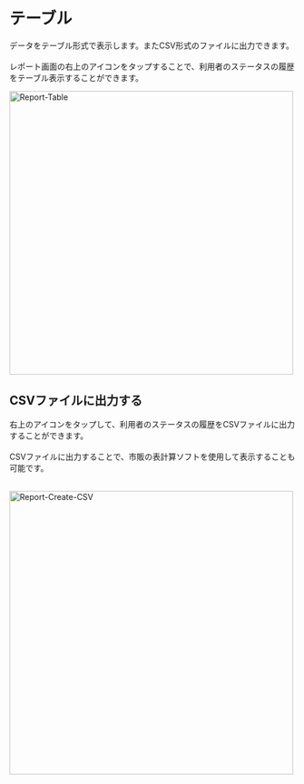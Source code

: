 # テーブル

データをテーブル形式で表示します。またCSV形式のファイルに出力できます。<br></br>
レポート画面の右上のアイコンをタップすることで、利用者のステータスの履歴をテーブル表示することができます。

<Image src="/assets/report/report-table.png" alt="Report-Table" height="500" />

## CSVファイルに出力する

右上のアイコンをタップして、利用者のステータスの履歴をCSVファイルに出力することができます。<br></br>
CSVファイルに出力することで、市販の表計算ソフトを使用して表示することも可能です。<br></br>

<Image src="/assets/report/report-create-csv.png" alt="Report-Create-CSV" height="500" />

